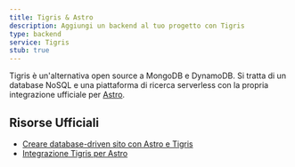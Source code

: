 ```yaml
---
title: Tigris & Astro
description: Aggiungi un backend al tuo progetto con Tigris
type: backend
service: Tigris
stub: true
---
```


Tigris è un'alternativa open source a MongoDB e DynamoDB. Si tratta di un database NoSQL e una piattaforma di ricerca serverless con la propria integrazione ufficiale per [Astro](https://github.com/tigrisdata/tigris-astro).

## Risorse Ufficiali
- [Creare database-driven sito con Astro e Tigris](https://www.tigrisdata.com/blog/astro-tigris-integration/)
- [Integrazione Tigris per Astro](https://www.tigrisdata.com/docs/sdkstools/astro/)
